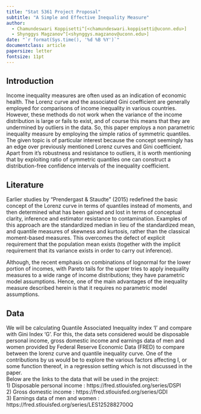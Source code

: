 ```yaml
---
title: "Stat 5361 Project Proposal"
subtitle: "A Simple and Effective Inequality Measure"
author:
  - Chamundeswari Koppisetti^[<chamundeswari.koppisetti@uconn.edu>] 
  - Shynggys Magzanov^[<shynggys.magzanov@uconn.edu>]
date: "`r format(Sys.time(), '%d %B %Y')`"
documentclass: article
papersize: letter
fontsize: 11pt
---
```


## Introduction

Income inequality measures are often used as an indication of economic health. The Lorenz curve and the associated Gini coefficient are generally employed for comparisons of income inequality in various countries. However, these methods do not work when the variance of the income distribution is large or fails to exist, and of course this means that they are undermined by outliers in the data. So, this paper employs a non parametric inequality measure by employing the simple ratios of symmetric quantiles. The given topic is of particular interest because the concept seemingly has an edge over previously mentioned Lorenz curves and Gini coefficient. Apart from it's robustness and resistance to outliers, it is worth mentioning that by exploiting ratio of symmetric quantiles one can construct a distribution-free confidence intervals of the inequality coefficient.   

## Literature

Earlier studies by "Prendergast & Staudte" (2015) redefined the basic concept of the Lorenz curve in terms of quantiles instead of moments, and then determined what has been gained and lost in terms of conceptual clarity, inference and estimator resistance to contamination. Examples of this approach are the standardized median in lieu of the standardized mean, and quantile measures of skewness and kurtosis, rather than the classical moment-based measures. This overcomes the defect of explicit requirement that the population mean exists (together
with the implicit requirement that its variance exists in order to carry out inference).

Although, the recent emphasis on combinations of lognormal for the lower portion of incomes, with Pareto tails for the upper tries to apply inequality measures to a wide range of income distributions; they have parametric model assumptions. Hence, one of the main advantages of the inequality measure described herein is that it requires no parametric model assumptions.


## Data

We will be calculating Quantile Associated Inequality index 'I' and compare with Gini Index 'G'. For this, the data sets considered would be disposable personal income, gross domestic income and earnings data of men and women provided by Federal Reserve Economic Data (FRED) to compare between the lorenz curve and quantile inequality curve. One of the contributions by us would be to explore the various factors affecting I, or some function thereof, in a regression setting which is not discussed in the paper. \
Below are the links to the data that will be used in the project: \
1) Disposable personal income : https://fred.stlouisfed.org/series/DSPI \
2) Gross domestic income : https://fred.stlouisfed.org/series/GDI  \
3) Earnings data of men and women : https://fred.stlouisfed.org/series/LES1252882700Q  \

